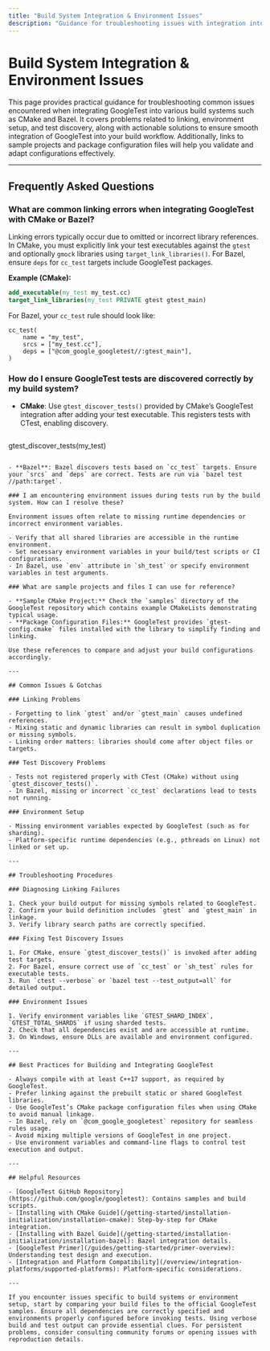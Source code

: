 ```yaml
---
title: "Build System Integration & Environment Issues"
description: "Guidance for troubleshooting issues with integration into CMake, Bazel, and other build systems. Includes solutions for linking, environment setup, and test discovery questions. Provides links to sample projects and package configuration files."
---
```


# Build System Integration & Environment Issues

This page provides practical guidance for troubleshooting common issues encountered when integrating GoogleTest into various build systems such as CMake and Bazel. It covers problems related to linking, environment setup, and test discovery, along with actionable solutions to ensure smooth integration of GoogleTest into your build workflow. Additionally, links to sample projects and package configuration files will help you validate and adapt configurations effectively.

---

## Frequently Asked Questions

### What are common linking errors when integrating GoogleTest with CMake or Bazel?

Linking errors typically occur due to omitted or incorrect library references. In CMake, you must explicitly link your test executables against the `gtest` and optionally `gmock` libraries using `target_link_libraries()`. For Bazel, ensure `deps` for `cc_test` targets include GoogleTest packages.

**Example (CMake):**
```cmake
add_executable(my_test my_test.cc)
target_link_libraries(my_test PRIVATE gtest gtest_main)
```

For Bazel, your `cc_test` rule should look like:
```bazel
cc_test(
    name = "my_test",
    srcs = ["my_test.cc"],
    deps = ["@com_google_googletest//:gtest_main"],
)
```

### How do I ensure GoogleTest tests are discovered correctly by my build system?

- **CMake**: Use `gtest_discover_tests()` provided by CMake’s GoogleTest integration after adding your test executable. This registers tests with CTest, enabling discovery.

  ```cmake
gtest_discover_tests(my_test)
```

- **Bazel**: Bazel discovers tests based on `cc_test` targets. Ensure your `srcs` and `deps` are correct. Tests are run via `bazel test //path:target`.

### I am encountering environment issues during tests run by the build system. How can I resolve these?

Environment issues often relate to missing runtime dependencies or incorrect environment variables.

- Verify that all shared libraries are accessible in the runtime environment.
- Set necessary environment variables in your build/test scripts or CI configurations.
- In Bazel, use `env` attribute in `sh_test` or specify environment variables in test arguments.

### What are sample projects and files I can use for reference?

- **Sample CMake Project:** Check the `samples` directory of the GoogleTest repository which contains example CMakeLists demonstrating typical usage.
- **Package Configuration Files:** GoogleTest provides `gtest-config.cmake` files installed with the library to simplify finding and linking.

Use these references to compare and adjust your build configurations accordingly.

---

## Common Issues & Gotchas

### Linking Problems

- Forgetting to link `gtest` and/or `gtest_main` causes undefined references.
- Mixing static and dynamic libraries can result in symbol duplication or missing symbols.
- Linking order matters: libraries should come after object files or targets.

### Test Discovery Problems

- Tests not registered properly with CTest (CMake) without using `gtest_discover_tests()`.
- In Bazel, missing or incorrect `cc_test` declarations lead to tests not running.

### Environment Setup

- Missing environment variables expected by GoogleTest (such as for sharding).
- Platform-specific runtime dependencies (e.g., pthreads on Linux) not linked or set up.

---

## Troubleshooting Procedures

### Diagnosing Linking Failures

1. Check your build output for missing symbols related to GoogleTest.
2. Confirm your build definition includes `gtest` and `gtest_main` in linkage.
3. Verify library search paths are correctly specified.

### Fixing Test Discovery Issues

1. For CMake, ensure `gtest_discover_tests()` is invoked after adding test targets.
2. For Bazel, ensure correct use of `cc_test` or `sh_test` rules for executable tests.
3. Run `ctest --verbose` or `bazel test --test_output=all` for detailed output.

### Environment Issues

1. Verify environment variables like `GTEST_SHARD_INDEX`, `GTEST_TOTAL_SHARDS` if using sharded tests.
2. Check that all dependencies exist and are accessible at runtime.
3. On Windows, ensure DLLs are available and environment configured.

---

## Best Practices for Building and Integrating GoogleTest

- Always compile with at least C++17 support, as required by GoogleTest.
- Prefer linking against the prebuilt static or shared GoogleTest libraries.
- Use GoogleTest’s CMake package configuration files when using CMake to avoid manual linkage.
- In Bazel, rely on `@com_google_googletest` repository for seamless rules usage.
- Avoid mixing multiple versions of GoogleTest in one project.
- Use environment variables and command-line flags to control test execution and output.

---

## Helpful Resources

- [GoogleTest GitHub Repository](https://github.com/google/googletest): Contains samples and build scripts.
- [Installing with CMake Guide](/getting-started/installation-initialization/installation-cmake): Step-by-step for CMake integration.
- [Installing with Bazel Guide](/getting-started/installation-initialization/installation-bazel): Bazel integration details.
- [GoogleTest Primer](/guides/getting-started/primer-overview): Understanding test design and execution.
- [Integration and Platform Compatibility](/overview/integration-platforms/supported-platforms): Platform-specific considerations.

---

If you encounter issues specific to build systems or environment setup, start by comparing your build files to the official GoogleTest samples. Ensure all dependencies are correctly specified and environments properly configured before invoking tests. Using verbose build and test output can provide essential clues. For persistent problems, consider consulting community forums or opening issues with reproduction details.